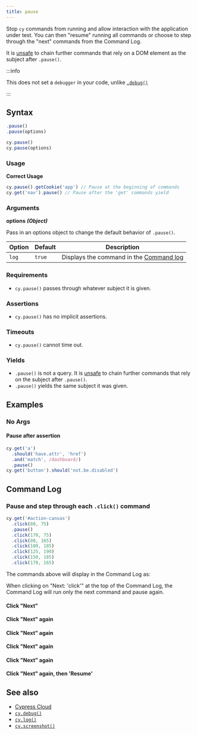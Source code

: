 ```yaml
---
title: pause
---
```


Stop `cy` commands from running and allow interaction with the application under
test. You can then "resume" running all commands or choose to step through the
"next" commands from the Command Log.

It is [unsafe](/guides/core-concepts/retry-ability#Only-queries-are-retried) to
chain further commands that rely on a DOM element as the subject after
`.pause()`.

:::info

This does not set a `debugger` in your code, unlike
[`.debug()`](/api/commands/debug)

:::

## Syntax

```javascript
.pause()
.pause(options)

cy.pause()
cy.pause(options)
```

### Usage

**<Icon name="check-circle" color="green" /> Correct Usage**

```javascript
cy.pause().getCookie('app') // Pause at the beginning of commands
cy.get('nav').pause() // Pause after the 'get' commands yield
```

### Arguments

**<Icon name="angle-right" /> options** **_(Object)_**

Pass in an options object to change the default behavior of `.pause()`.

| Option | Default | Description                                                                              |
| ------ | ------- | ---------------------------------------------------------------------------------------- |
| `log`  | `true`  | Displays the command in the [Command log](/guides/core-concepts/cypress-app#Command-Log) |

### Requirements [<Icon name="question-circle"/>](/guides/core-concepts/introduction-to-cypress#Chains-of-Commands)

- `cy.pause()` passes through whatever subject it is given.

### Assertions [<Icon name="question-circle"/>](/guides/core-concepts/introduction-to-cypress#Assertions)

- `cy.pause()` has no implicit assertions.

### Timeouts [<Icon name="question-circle"/>](/guides/core-concepts/introduction-to-cypress#Timeouts)

- `cy.pause()` cannot time out.

### Yields [<Icon name="question-circle"/>](/guides/core-concepts/introduction-to-cypress#Subject-Management)

- `.pause()` is not a query. It is
  [unsafe](/guides/core-concepts/retry-ability#Only-queries-are-retried) to
  chain further commands that rely on the subject after `.pause()`.
- `.pause()` yields the same subject it was given.

## Examples

### No Args

#### Pause after assertion

```javascript
cy.get('a')
  .should('have.attr', 'href')
  .and('match', /dashboard/)
  .pause()
cy.get('button').should('not.be.disabled')
```

## Command Log

### Pause and step through each `.click()` command

```javascript
cy.get('#action-canvas')
  .click(80, 75)
  .pause()
  .click(170, 75)
  .click(80, 165)
  .click(100, 185)
  .click(125, 190)
  .click(150, 185)
  .click(170, 165)
```

The commands above will display in the Command Log as:

<DocsImage
  src="/img/api/pause/initial-pause-in-gui-highlights-the-pause-command.png"
  alt="Pause command on intial pause"
/>

When clicking on "Next: 'click'" at the top of the Command Log, the Command Log
will run only the next command and pause again.

#### Click "Next"

<DocsImage
  src="/img/api/pause/next-goes-on-to-next-command-during-pause.png"
  alt="Pause command after clicking next"
/>

#### Click "Next" again

<DocsImage
  src="/img/api/pause/continue-in-pause-command-just-like-debugger.png"
  alt="Continue to next command during pause"
/>

#### Click "Next" again

<DocsImage
  src="/img/api/pause/pause-goes-to-show-next-click.png"
  alt="Pause command"
/>

#### Click "Next" again

<DocsImage
  src="/img/api/pause/clicking-on-canvas-continues-as-we-click-next.png"
  alt="Pause command"
/>

#### Click "Next" again

<DocsImage
  src="/img/api/pause/last-next-click-before-out-test-is-finished.png"
  alt="Pause command"
/>

#### Click "Next" again, then 'Resume'

<DocsImage
  src="/img/api/pause/next-then-resume-shows-our-test-has-ended.png"
  alt="Pause command"
/>

## See also

- [Cypress Cloud](https://on.cypress.io/cloud)
- [`cy.debug()`](/api/commands/debug)
- [`cy.log()`](/api/commands/log)
- [`cy.screenshot()`](/api/commands/screenshot)
